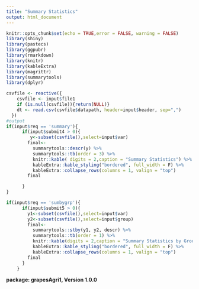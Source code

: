 ---
title: "Summary Statistics"
output: html_document
---

```{r setup, include=FALSE}
knitr::opts_chunk$set(echo = TRUE,error = FALSE, warning = FALSE)
library(shiny)
library(pastecs)
library(ggpubr)
library(rmarkdown)
library(knitr)
library(kableExtra)
library(magrittr)
library(summarytools)
library(dplyr)
```
```{r echo=FALSE, error=FALSE, message=FALSE, warning=FALSE, include=TRUE,warn.conflicts=FALSE}

csvfile <- reactive({
    csvfile <- input$file1
    if (is.null(csvfile)){return(NULL)}
    dt <- read.csv(csvfile$datapath, header=input$header, sep=",")
  })
#output
if(input$req == 'summary'){
      if(input$submit4 > 0){
         y<-subset(csvfile(),select=input$var)
        final<-
          summarytools::descr(y) %>%
          summarytools::tb(order = 3) %>%
          knitr::kable( digits = 2,caption = "Summary Statistics") %>%
          kableExtra::kable_styling("bordered", full_width = F) %>%
          kableExtra::collapse_rows(columns = 1, valign = "top")
        final

      }
}

if(input$req == 'sumbygrp'){
      if(input$submit5 > 0){
        y1<-subset(csvfile(),select=input$var)
        y2<-subset(csvfile(),select=input$group)
        final<-
          summarytools::stby(y1, y2, descr) %>%
          summarytools::tb(order = 1) %>%
          knitr::kable(digits = 2,caption = "Summary Statistics by Group") %>%
          kableExtra::kable_styling("bordered", full_width = F) %>%
          kableExtra::collapse_rows(columns = 1, valign = "top")
        final
      }
    }
```


**package: grapesAgri1, Version 1.0.0**



